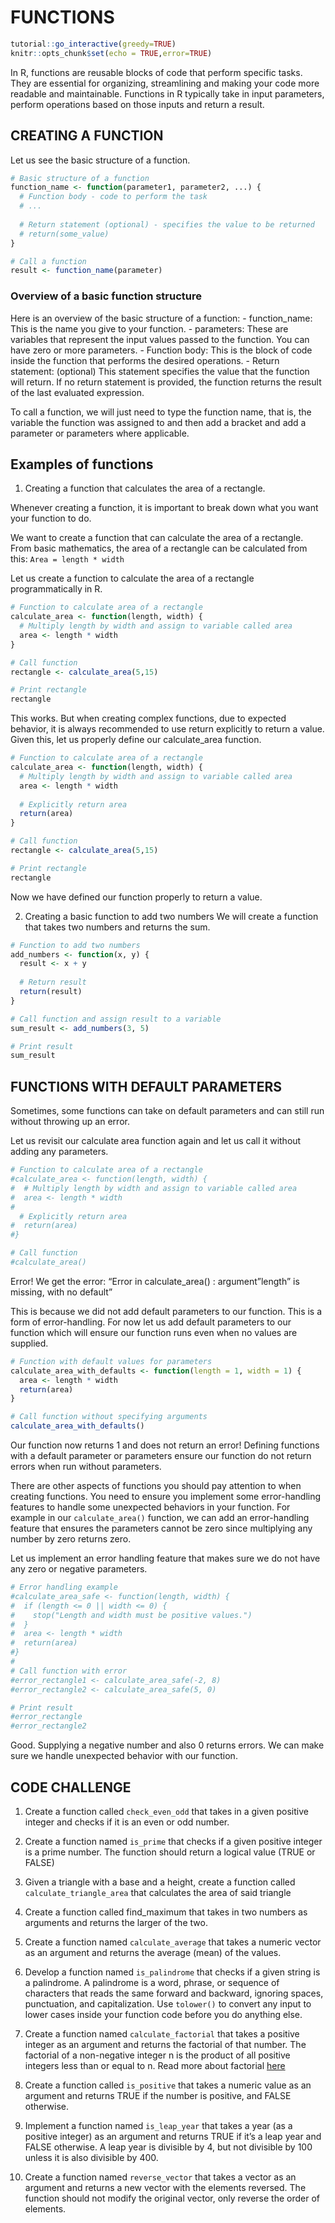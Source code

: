 # FUNCTIONS
<script src="files/js/dcl.js"></script>
<link rel="stylesheet" href="https://maxcdn.bootstrapcdn.com/bootstrap/3.4.1/css/bootstrap.min.css">
<script src="https://maxcdn.bootstrapcdn.com/bootstrap/3.4.1/js/bootstrap.min.js"></script>

<script src="files/js/dcl.js"></script>
```r
tutorial::go_interactive(greedy=TRUE)
knitr::opts_chunk$set(echo = TRUE,error=TRUE)
```

In R, functions are reusable blocks of code that perform specific tasks. They
are essential for organizing, streamlining and making your code more readable
and maintainable. Functions in R typically take in input parameters, perform 
operations based on those inputs and return a result.


## CREATING A FUNCTION
Let us see the basic structure of a function.

```r
# Basic structure of a function
function_name <- function(parameter1, parameter2, ...) {
  # Function body - code to perform the task
  # ...
  
  # Return statement (optional) - specifies the value to be returned
  # return(some_value)
}

# Call a function
result <- function_name(parameter)

```

### Overview of a basic function structure
Here is an overview of the basic structure of a function:
- function_name: This is the name you give to your function.
- parameters: These are variables that represent the input values passed to the
  function. You can have zero or more parameters.
- Function body: This is the block of code inside the function that performs
  the desired operations.
- Return statement: (optional) This statement specifies the value that the
  function will return. If no return statement is provided, the function
  returns the result of the last evaluated expression.
  

To call a function, we will just need to type the function name, that is, the
variable the function was assigned to and then add a bracket and add a
parameter or parameters where applicable.

## Examples of functions

1. Creating a function that calculates the area of a rectangle.

Whenever creating a function, it is important to break down what you want
your function to do.

We want to create a function that can calculate the area of a rectangle. From 
basic mathematics, the area of a rectangle can be calculated from this:
`Area = length * width`

Let us create a function to calculate the area of a rectangle programmatically
in R.

```r
# Function to calculate area of a rectangle
calculate_area <- function(length, width) {
  # Multiply length by width and assign to variable called area
  area <- length * width
}

# Call function
rectangle <- calculate_area(5,15)

# Print rectangle
rectangle
```
This works. But when creating complex functions, due to expected behavior, it
is always recommended to use return explicitly to return a value. Given this,
let us properly define our calculate_area function.

```r
# Function to calculate area of a rectangle
calculate_area <- function(length, width) {
  # Multiply length by width and assign to variable called area
  area <- length * width
  
  # Explicitly return area
  return(area)
}

# Call function
rectangle <- calculate_area(5,15)

# Print rectangle
rectangle
```
Now we have defined our function properly to return a value.


2. Creating a basic function to add two numbers
We will create a function that takes two numbers and returns the sum.

```r
# Function to add two numbers
add_numbers <- function(x, y) {
  result <- x + y
  
  # Return result
  return(result)
}

# Call function and assign result to a variable
sum_result <- add_numbers(3, 5)

# Print result
sum_result
```


## FUNCTIONS WITH DEFAULT PARAMETERS
Sometimes, some functions can take on default parameters and can still run
without throwing up an error.

Let us revisit our calculate area function again and let us call it without
adding any parameters.

```r
# Function to calculate area of a rectangle
#calculate_area <- function(length, width) {
#  # Multiply length by width and assign to variable called area
#  area <- length * width
#  
  # Explicitly return area
#  return(area)
#}

# Call function
#calculate_area()
```
Error! We get the error: "Error in calculate_area() : argument "length" is 
missing, with no default"

This is because we did not add default parameters to our function. This is a
form of error-handling. For now let us add default  parameters to our function
which will ensure our function runs even when no values are supplied.

```r
# Function with default values for parameters
calculate_area_with_defaults <- function(length = 1, width = 1) {
  area <- length * width
  return(area)
}

# Call function without specifying arguments
calculate_area_with_defaults()
```
Our function now returns 1 and does not return an error! Defining functions 
with a default parameter or parameters ensure our function do not return errors
when run without parameters. 

There are other aspects of functions you should pay attention to when creating
functions. You need to ensure you implement some error-handling features to
handle some unexpected behaviors in your function. For example in our 
`calculate_area()` function, we can add an error-handling feature that ensures
the parameters cannot be zero since multiplying any number by zero returns 
zero.

Let us implement an error handling feature that makes sure we do not have any
zero or negative parameters.

```r
# Error handling example
#calculate_area_safe <- function(length, width) {
#  if (length <= 0 || width <= 0) {
#    stop("Length and width must be positive values.")
#  }
#  area <- length * width
#  return(area)
#}
#
# Call function with error
#error_rectangle1 <- calculate_area_safe(-2, 8)
#error_rectangle2 <- calculate_area_safe(5, 0)

# Print result
#error_rectangle
#error_rectangle2
```

Good. Supplying a negative number and also 0 returns errors. We can make sure
we handle unexpected behavior with our function.

## CODE CHALLENGE
1. Create a function called `check_even_odd` that takes in a given positive
   integer and checks if it is an even or odd number.
   
2. Create a function named `is_prime` that checks if a given positive integer
   is a prime number. The function should return a logical value (TRUE or FALSE)
   
3. Given a triangle with a base and a height, create a function called
   `calculate_triangle_area` that calculates the area of said triangle 
   
4. Create a function called find_maximum that takes in two numbers as arguments
   and returns the larger of the two.
   
5. Create a function named `calculate_average` that takes a numeric vector as
   an argument and returns the average (mean) of the values.

6. Develop a function named `is_palindrome` that checks if a given string is a
   palindrome. A palindrome is a word, phrase, or sequence of characters that
   reads the same forward and backward, ignoring spaces, punctuation, and
   capitalization. Use `tolower()` to convert any input to lower cases inside
   your function code before you do anything else.

7. Create a function named `calculate_factorial` that takes a positive integer
   as an argument and returns the factorial of that number. The factorial of a
   non-negative integer n is the product of all positive integers less than or
   equal to n. Read more about factorial [here](https://en.wikipedia.org/wiki/Factorial)

8. Create a function called `is_positive` that takes a numeric value as an
   argument and returns TRUE if the number is positive, and FALSE otherwise.
   
9. Implement a function named `is_leap_year` that takes a year (as a positive
   integer) as an argument and returns TRUE if it's a leap year and FALSE
   otherwise. A leap year is divisible by 4, but not divisible by 100 unless it
   is also divisible by 400.

10. Create a function named `reverse_vector` that takes a vector as an argument
   and returns a new vector with the elements reversed. The function should not
   modify the original vector, only reverse the order of elements.
